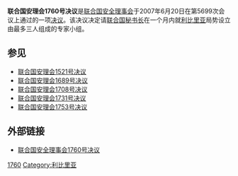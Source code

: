 {{Infobox UN resolution
|number = 1760
|organ = SC
|date = 6月20日
|year = 2007年
|meeting = 5699
|code = S/RES/1760
|document = 
|for = 15
|abstention = 0 
|against = 0
|subject = 利比里亚局势
|result = 通过 
|image = 
|caption = 
}}

'''联合国安理会1760号决议'''是[[联合国安全理事会|联合国安全理事会]]于2007年6月20日在第5699次会议上通过的一项[[联合国安全理事会决议|决议]]。该决议决定请[[联合国秘书长|联合国秘书长]]在一个月内就[[利比里亚|利比里亚]]局势设立由最多三人组成的专家小组。

==参见==
*[[联合国安理会1521号决议|联合国安理会1521号决议]]
*[[联合国安理会1689号决议|联合国安理会1689号决议]]
*[[联合国安理会1708号决议|联合国安理会1708号决议]]
*[[联合国安理会1731号决议|联合国安理会1731号决议]]
*[[联合国安理会1753号决议|联合国安理会1753号决议]]

==外部链接==
*[http://www.un.org/chinese/aboutun/prinorgs/sc/sres/07/s1760.htm 联合国安全理事会1760号决议] {{Wayback|url=http://www.un.org/chinese/aboutun/prinorgs/sc/sres/07/s1760.htm |date=20201201023408 }}

{{UN-stub}}
{{UNSCR 2007}}
[[Category:2007年联合国安全理事会决议|1760]]
[[Category:利比里亚|Category:利比里亚]]